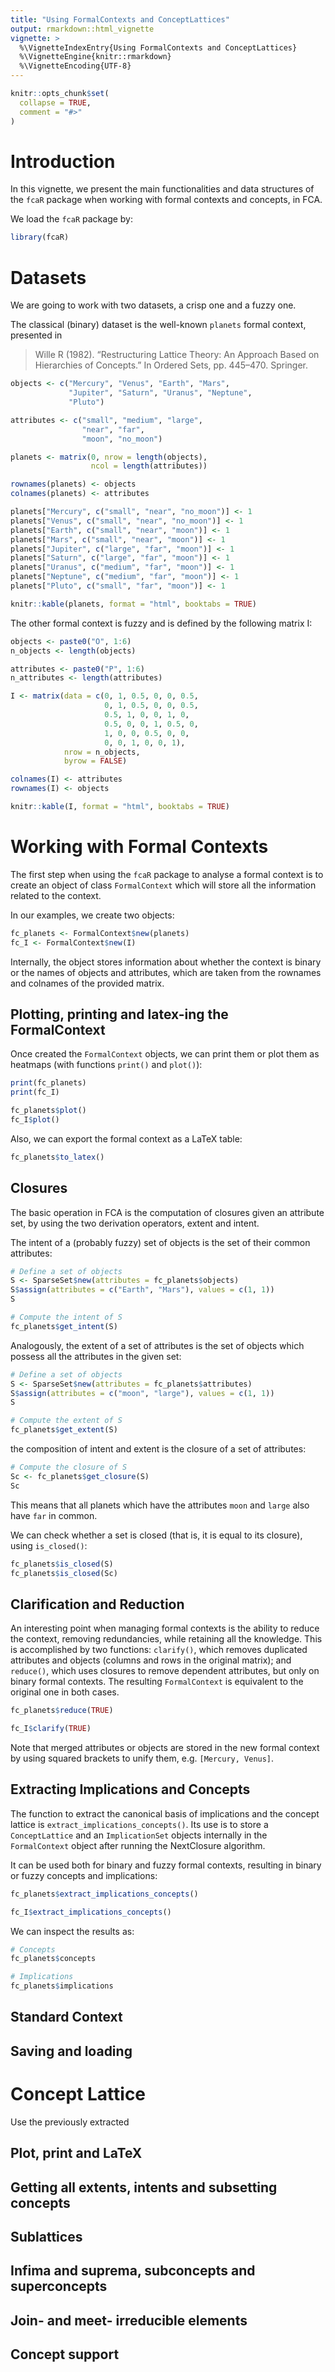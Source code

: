 ```yaml
---
title: "Using FormalContexts and ConceptLattices"
output: rmarkdown::html_vignette
vignette: >
  %\VignetteIndexEntry{Using FormalContexts and ConceptLattices}
  %\VignetteEngine{knitr::rmarkdown}
  %\VignetteEncoding{UTF-8}
---
```


```r
knitr::opts_chunk$set(
  collapse = TRUE,
  comment = "#>"
)
```

# Introduction

In this vignette, we present the main functionalities and data structures of the `fcaR` package when working with formal contexts and concepts, in FCA.

We load the `fcaR` package by:
```r
library(fcaR)
```

# Datasets

We are going to work with two datasets, a crisp one and a fuzzy one.

The classical (binary) dataset is the well-known `planets` formal context, presented in 

> Wille R (1982). “Restructuring Lattice Theory: An Approach Based on Hierarchies of Concepts.” In Ordered Sets, pp. 445–470. Springer.

```r
objects <- c("Mercury", "Venus", "Earth", "Mars",
             "Jupiter", "Saturn", "Uranus", "Neptune",
             "Pluto")

attributes <- c("small", "medium", "large",
                "near", "far",
                "moon", "no_moon")

planets <- matrix(0, nrow = length(objects),
                  ncol = length(attributes))

rownames(planets) <- objects
colnames(planets) <- attributes

planets["Mercury", c("small", "near", "no_moon")] <- 1
planets["Venus", c("small", "near", "no_moon")] <- 1
planets["Earth", c("small", "near", "moon")] <- 1
planets["Mars", c("small", "near", "moon")] <- 1
planets["Jupiter", c("large", "far", "moon")] <- 1
planets["Saturn", c("large", "far", "moon")] <- 1
planets["Uranus", c("medium", "far", "moon")] <- 1
planets["Neptune", c("medium", "far", "moon")] <- 1
planets["Pluto", c("small", "far", "moon")] <- 1
```

```r
knitr::kable(planets, format = "html", booktabs = TRUE)
```

The other formal context is fuzzy and is defined by the following matrix I:
```r
objects <- paste0("O", 1:6)
n_objects <- length(objects)

attributes <- paste0("P", 1:6)
n_attributes <- length(attributes)

I <- matrix(data = c(0, 1, 0.5, 0, 0, 0.5,
                     0, 1, 0.5, 0, 0, 0.5,
                     0.5, 1, 0, 0, 1, 0,
                     0.5, 0, 0, 1, 0.5, 0,
                     1, 0, 0, 0.5, 0, 0,
                     0, 0, 1, 0, 0, 1),
            nrow = n_objects,
            byrow = FALSE)

colnames(I) <- attributes
rownames(I) <- objects
```

```r
knitr::kable(I, format = "html", booktabs = TRUE)
```

# Working with Formal Contexts

The first step when using the `fcaR` package to analyse a formal context is to create an object of class `FormalContext` which will store all the information related to the context.

In our examples, we create two objects:
```r
fc_planets <- FormalContext$new(planets)
fc_I <- FormalContext$new(I)
```

Internally, the object stores information about whether the context is binary or the names of objects and attributes, which are taken from the rownames and colnames of the provided matrix.

## Plotting, printing and latex-ing the FormalContext

Once created the `FormalContext` objects, we can print them or plot them as heatmaps (with functions `print()` and `plot()`):
```r
print(fc_planets)
print(fc_I)
```

```r
fc_planets$plot()
fc_I$plot()
```

Also, we can export the formal context as a LaTeX table:
```r
fc_planets$to_latex()
```

## Closures

The basic operation in FCA is the computation of closures given an attribute set, by using the two derivation operators, extent and intent.

The intent of a (probably fuzzy) set of objects is the set of their common attributes:
```r
# Define a set of objects
S <- SparseSet$new(attributes = fc_planets$objects)
S$assign(attributes = c("Earth", "Mars"), values = c(1, 1))
S

# Compute the intent of S
fc_planets$get_intent(S)
```

Analogously, the extent of a set of attributes is the set of objects which possess all the attributes in the given set:
```r
# Define a set of objects
S <- SparseSet$new(attributes = fc_planets$attributes)
S$assign(attributes = c("moon", "large"), values = c(1, 1))
S

# Compute the extent of S
fc_planets$get_extent(S)
```

the composition of intent and extent is the closure of a set of attributes:
```r
# Compute the closure of S
Sc <- fc_planets$get_closure(S)
Sc
```

This means that all planets which have the attributes `moon` and `large` also have `far` in common.

We can check whether a set is closed (that is, it is equal to its closure), using `is_closed()`:
```r
fc_planets$is_closed(S)
fc_planets$is_closed(Sc)
```



## Clarification and Reduction

An interesting point when managing formal contexts is the ability to reduce the context, removing redundancies, while retaining all the knowledge. This is accomplished by two functions: `clarify()`, which removes duplicated attributes and objects (columns and rows in the original matrix); and `reduce()`, which uses closures to remove dependent attributes, but only on binary formal contexts. The resulting `FormalContext` is equivalent to the original one in both cases.

```r
fc_planets$reduce(TRUE)

fc_I$clarify(TRUE)
```

Note that merged attributes or objects are stored in the new formal context by using squared brackets to unify them, e.g. `[Mercury, Venus]`.

## Extracting Implications and Concepts

The function to extract the canonical basis of implications and the concept lattice is `extract_implications_concepts()`. Its use is to store a `ConceptLattice` and an `ImplicationSet` objects internally in the `FormalContext` object after running the NextClosure algorithm.

It can be used both for binary and fuzzy formal contexts, resulting in binary or fuzzy concepts and implications:
```r
fc_planets$extract_implications_concepts()

fc_I$extract_implications_concepts()
```

We can inspect the results as:
```r
# Concepts
fc_planets$concepts

# Implications
fc_planets$implications
```



## Standard Context


## Saving and loading

# Concept Lattice

Use the previously extracted

## Plot, print and LaTeX

## Getting all extents, intents and subsetting concepts

## Sublattices

## Infima and suprema, subconcepts and superconcepts

## Join- and meet- irreducible elements

## Concept support
